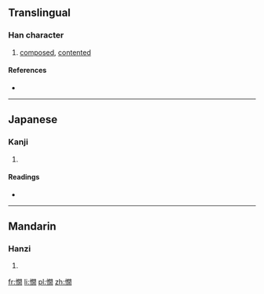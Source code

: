 ==Translingual==

===Han character===
{{Han char|rn=61|rad=心|as=12|sn=15|four=9702<sub>0</sub>|canj=心日弓月 (PANB)}}

# [[composed]], [[contented]]

====References====
* {{Han ref|kx=0403.310|dkj=11251|dj=0743.320|hdz=42357.030|uh=61AA|ud=25002|bh=E5A7|bd=58791}}

----

==Japanese==

===Kanji===
{{ja-kanji|grade=|rs=心12}}

# {{defn|lang=ja|sort=心12}}

====Readings====
* {{ja-readings|on=[[かん]] (kan), [[げん]] (gen)|kun=[[たのしむ]] (tanoshimu)}}

----

==Mandarin==

===Hanzi===
{{cmn-hanzi|pin=[[xián]] ([[xian2]])|wg=hsien<sup>2</sup>}}

# {{defn|lang=cmn|sort=心12}}

[[fr:憪]]
[[li:憪]]
[[pl:憪]]
[[zh:憪]]